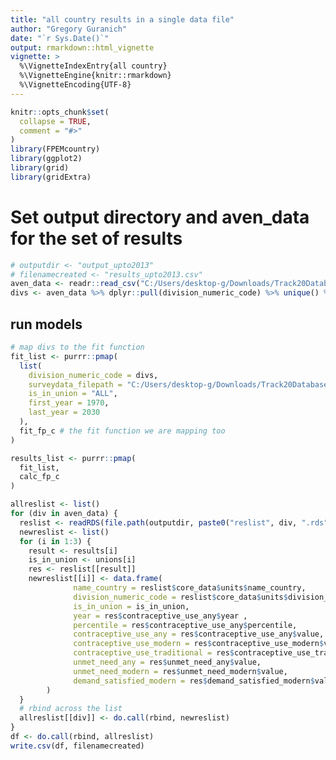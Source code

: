 ```yaml
---
title: "all country results in a single data file"
author: "Gregory Guranich"
date: "`r Sys.Date()`"
output: rmarkdown::html_vignette
vignette: >
  %\VignetteIndexEntry{all country}
  %\VignetteEngine{knitr::rmarkdown}
  %\VignetteEncoding{UTF-8}
---
```


```r
knitr::opts_chunk$set(
  collapse = TRUE,
  comment = "#>"
)
library(FPEMcountry)
library(ggplot2)
library(grid)
library(gridExtra)
```

# Set output directory and aven_data for the set of results
```r
# outputdir <- "output_upto2013"
# filenamecreated <- "results_upto2013.csv"
aven_data <- readr::read_csv("C:/Users/desktop-g/Downloads/Track20Database033020.csv") # read in data
divs <- aven_data %>% dplyr::pull(division_numeric_code) %>% unique() %>% as.list() # make a list of division codes from your data
```


## <a name="run"></a>
## run models
```r
# map divs to the fit function
fit_list <- purrr::pmap(
  list(
    division_numeric_code = divs,
    surveydata_filepath = "C:/Users/desktop-g/Downloads/Track20Database033020.csv",
    is_in_union = "ALL",
    first_year = 1970,
    last_year = 2030
  ),
  fit_fp_c # the fit function we are mapping too 
)
```
```r
results_list <- purrr::pmap(
  fit_list,
  calc_fp_c
)
```


```r
allreslist <- list()
for (div in aven_data) {
  reslist <- readRDS(file.path(outputdir, paste0("reslist", div, ".rds")))
  newreslist <- list()
  for (i in 1:3) {
    result <- results[i]
    is_in_union <- unions[i]
    res <- reslist[[result]]
    newreslist[[i]] <- data.frame(
              name_country = reslist$core_data$units$name_country,
              division_numeric_code = reslist$core_data$units$division_numeric_code,
              is_in_union = is_in_union,
              year = res$contraceptive_use_any$year ,
              percentile = res$contraceptive_use_any$percentile,
              contraceptive_use_any = res$contraceptive_use_any$value,
              contraceptive_use_modern = res$contraceptive_use_modern$value,
              contraceptive_use_traditional = res$contraceptive_use_traditional$value,
              unmet_need_any = res$unmet_need_any$value,
              unmet_need_modern = res$unmet_need_modern$value,
              demand_satisfied_modern = res$demand_satisfied_modern$value
        )
  }
  # rbind across the list
  allreslist[[div]] <- do.call(rbind, newreslist)
}
df <- do.call(rbind, allreslist)
write.csv(df, filenamecreated)
```



